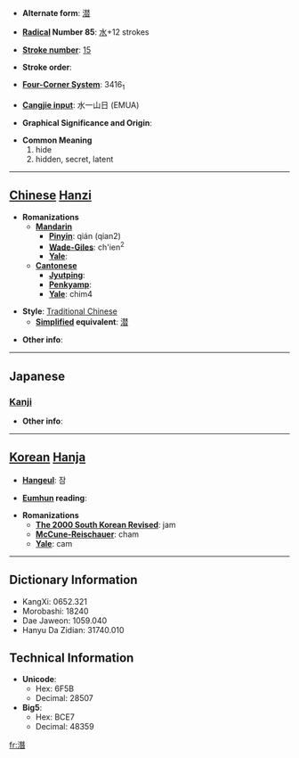 * '''Alternate form''': [[潜]]

* '''[[Wiktionary:Chinese radical index| Radical]] Number 85''': [[Wiktionary:Chinese radical index 水|水]]+12 strokes

* '''[[Wiktionary:Chinese total strokes index|Stroke number]]''': [[Wiktionary:Chinese total strokes index 15|15]]

* '''Stroke order''': 

* '''[[Wiktionary:Chinese four corner index|Four-Corner System]]''': 3416<sub>1</sub>

* '''[[Wiktionary:Chinese Cangjie index|Cangjie input]]''': 水一山日 (EMUA)

* '''Graphical Significance and Origin''': 

* '''Common Meaning'''
*#hide
*# hidden, secret, latent


----

== [[Chinese]] [[Hanzi]] ==

* '''Romanizations'''
** '''[[Mandarin]]'''
*** '''[[Pinyin]]''': qián (qian2)
*** '''[[Wade-Giles]]''': ch'ien<sup>2</sup>
*** '''[[Yale]]''': 
** '''[[Cantonese]]'''
*** '''[[Jyutping]]''':
*** '''[[Penkyamp]]''': 
*** '''[[Yale]]''': chim4

* '''Style''': [[Traditional Chinese]] 
** '''[[Simplified Chinese|Simplified]] equivalent''': [[潜]]

* '''Other info''': 

----

==Japanese==
===[[Kanji]]===
{{kanji|on readings=[[せん]] (sen)|kun readings=[[ひそむ]] (hisomu), [[もぐる]] (moguru)}}

* '''Other info''':  

----

== [[Korean]] [[Hanja]] ==

* '''[[Hangeul]]''': 잠

* '''[[Eumhun]] reading''': 

* '''Romanizations'''
** '''[[The 2000 South Korean Revised Romanization|The 2000 South Korean Revised]]''': jam
** '''[[McCune-Reischauer]]''': cham
** '''[[Yale]]''': cam

----

== Dictionary Information ==

* KangXi: 0652.321
* Morobashi: 18240
* Dae Jaweon: 1059.040
* Hanyu Da Zidian: 31740.010

== Technical Information ==

* '''Unicode''':
** Hex: 6F5B
** Decimal: 28507
* '''Big5''':
** Hex: BCE7
** Decimal: 48359

[[fr:潛]]